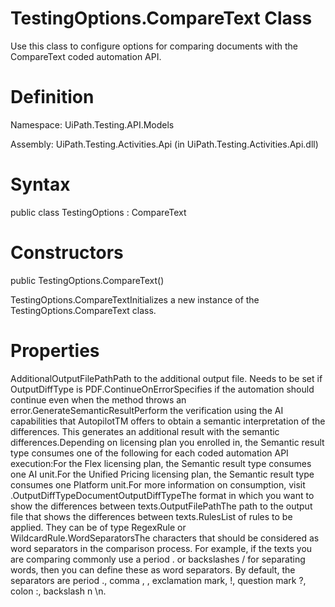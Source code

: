 ﻿# TestingOptions.CompareText Class

Use this class to configure options for comparing documents with the CompareText coded automation API.

# Definition

Namespace: UiPath.Testing.API.Models

Assembly: UiPath.Testing.Activities.Api (in
                UiPath.Testing.Activities.Api.dll)

# Syntax

public class TestingOptions : CompareText

# Constructors

public TestingOptions.CompareText()

TestingOptions.CompareTextInitializes a new instance of the
                            TestingOptions.CompareText class.

# Properties

AdditionalOutputFilePathPath to the additional output file. Needs to be set if
                            OutputDiffType is PDF.ContinueOnErrorSpecifies if the automation should continue even when the method throws an
                        error.GenerateSemanticResultPerform the verification using the AI capabilities that
                            AutopilotTM offers to obtain a semantic interpretation of the
                        differences. This generates an additional result with the semantic
                            differences.Depending on licensing plan you
                            enrolled in, the Semantic result type consumes one of the
                            following for each coded automation API execution:For the Flex
                                    licensing plan, the Semantic result type consumes one AI
                                    unit.For the Unified
                                    Pricing licensing plan, the Semantic result type consumes
                                    one Platform unit.For more information on consumption, visit .OutputDiffTypeDocumentOutputDiffTypeThe format in which you want to show the differences between texts.OutputFilePathThe path to the output file that shows the differences between texts.Rules<ComparisonRule>List of rules to be applied. They can be of type RegexRule
                        or WildcardRule.WordSeparatorsThe characters that should be considered as word separators in the
                        comparison process. For example, if the texts you are comparing commonly use
                        a period . or backslashes / for separating
                        words, then you can define these as word separators. By default, the
                        separators are period ., comma , ,
                        exclamation mark, !, question mark ?,
                        colon :,  backslash n \n.
